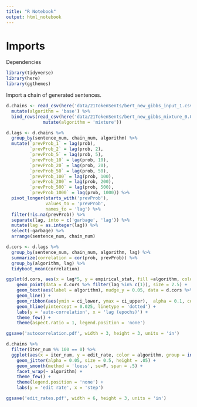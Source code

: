 ```yaml
---
title: "R Notebook"
output: html_notebook
---
```


# Imports

Dependencies

```r
library(tidyverse)
library(here)
library(ggthemes)
```

Import a chain of generated sentences.

```r
d.chains <- read_csv(here('data/21TokenSents/bert_new_gibbs_input_1.csv')) %>%
  mutate(algorithm = 'base') %>%
  bind_rows(read_csv(here('data/21TokenSents/bert_new_gibbs_mixture_0.001_input_1.csv')) %>% 
              mutate(algorithm = 'mixture')) 

d.lags <- d.chains %>%
  group_by(sentence_num, chain_num, algorithm) %>%
  mutate(`prevProb_1` = lag(prob),
         `prevProb_2` = lag(prob, 2),
         `prevProb_5` = lag(prob, 5),
         `prevProb_10` = lag(prob, 10),
         `prevProb_20` = lag(prob, 20),
         `prevProb_50` = lag(prob, 50),
         `prevProb_100` = lag(prob, 100),
         `prevProb_200` = lag(prob, 200),
         `prevProb_500` = lag(prob, 500),
         `prevProb_1000` = lag(prob, 1000)) %>%
  pivot_longer(starts_with('prevProb'), 
               values_to = 'prevProb', 
               names_to = 'lag') %>%
  filter(!is.na(prevProb)) %>%
  separate(lag, into = c('garbage', 'lag')) %>%
  mutate(lag = as.integer(lag)) %>%
  select(-garbage) %>%
  arrange(sentence_num, chain_num)
```

```r
d.cors <- d.lags %>%
  group_by(sentence_num, chain_num, algorithm, lag) %>%
  summarize(correlation = cor(prob, prevProb)) %>%
  group_by(algorithm, lag) %>%
  tidyboot_mean(correlation) 

ggplot(d.cors, aes(x = lag*5, y = empirical_stat, fill =algorithm, color = algorithm)) +
    geom_point(data = d.cors %>% filter(lag %in% c(1)), size = 2.5) +
    geom_text(aes(label = algorithm), nudge_y = 0.05, data = d.cors %>% filter(lag %in% c(200))) +
    geom_line() +
    geom_ribbon(aes(ymin = ci_lower, ymax = ci_upper),  alpha = 0.1, color = NA) +
    geom_hline(yintercept = 0.025, linetype = 'dotted') +
    labs(y = 'auto-correlation', x = 'lag (epochs)') +
    theme_few() +
    theme(aspect.ratio = 1, legend.position = 'none')

ggsave('autocorrelation.pdf', width = 3, height = 3, units = 'in')
```

```r
d.chains %>%
  filter(iter_num %% 100 == 0) %>%
  ggplot(aes(x = iter_num, y = edit_rate, color = algorithm, group = interaction(sentence_num, chain_num))) +
    geom_jitter(alpha = 0.05, size = 0.5, height = .05) +
    geom_smooth(method = 'loess', se=F, span = .5) +
    facet_wrap(~ algorithm) +
    theme_few() +
    theme(legend.position = 'none') +
    labs(y = 'edit rate', x = 'step')

ggsave('edit_rates.pdf', width = 6, height = 3, units = 'in')
```

